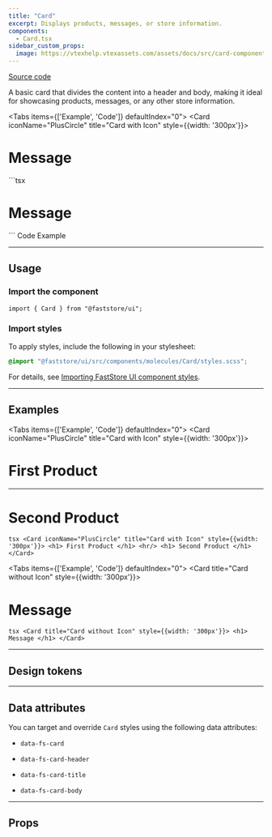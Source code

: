 ```yaml
---
title: "Card"
excerpt: Displays products, messages, or store information.
components:
  - Card.tsx
sidebar_custom_props:
  image: https://vtexhelp.vtexassets.com/assets/docs/src/card-component___555627b06a9b8f6dfd0056637576dc8d.png
---
```



[<i class="fa-brands fa-github"></i> Source code](https://github.com/vtex/faststore/tree/main/packages/components/src/molecules/Card)

A basic card that divides the content into a header and body, making it ideal for showcasing products, messages, or any other store information.

<Tabs items={['Example', 'Code']} defaultIndex="0">
  <Tab>
  <OverviewSection>
    <Card
      iconName="PlusCircle"
      title="Card with Icon"
      style={{width: '300px'}}>
      <h1> Message </h1>
    </Card>
  </OverviewSection>

  </Tab>
    ```tsx
    <Card
      iconName="PlusCircle"
      title="Card with Icon"
      style={{width: '300px'}}>
      <h1> Message </h1>
    </Card>
    ```
  <Tab>
  Code Example

  </Tab>
</Tabs>

---

## Usage

### Import the component

```tsx
import { Card } from "@faststore/ui";
```

### Import styles

To apply styles, include the following in your stylesheet:

```scss copy
@import "@faststore/ui/src/components/molecules/Card/styles.scss";
```

For details, see [Importing FastStore UI component styles](https://developers.vtex.com/docs/guides/faststore/using-themes-importing-ui-components-styles).

---

## Examples

<Tabs items={['Example', 'Code']} defaultIndex="0">
  <Tab>
    <OverviewSection>
      <Card
        iconName="PlusCircle"
        title="Card with Icon"
        style={{width: '300px'}}>
        <h1> First Product </h1>
        <hr/>
        <h1> Second Product </h1>
      </Card>
    </OverviewSection>
  </Tab>
  <Tab>
    ```tsx
    <Card
      iconName="PlusCircle"
      title="Card with Icon"
      style={{width: '300px'}}>
      <h1> First Product </h1>
      <hr/>
      <h1> Second Product </h1>
    </Card>
    ```
  </Tab>
</Tabs>

<Tabs items={['Example', 'Code']} defaultIndex="0">
  <Tab>
    <OverviewSection>
      <Card
        title="Card without Icon"
        style={{width: '300px'}}>
        <h1> Message </h1>
      </Card>
    </OverviewSection>
  </Tab>
  <Tab>
    ```tsx
    <Card
      title="Card without Icon"
      style={{width: '300px'}}>
      <h1> Message </h1>
    </Card>
    ```
  </Tab>
</Tabs>

---

## Design tokens

<TokenTable>
  <TokenRow token="--fs-card-border-radius" value="var(--fs-border-radius)" />
  <TokenRow token="--fs-card-border-width" value="var(--fs-border-width)" />
  <TokenRow
    token="--fs-card-border-color"
    value="var(--fs-border-color-light)"
    isColor
  />
  <TokenDivider />
  <TokenRow token="--fs-card-header-padding" value="var(--fs-spacing-3)" />
  <TokenRow
    token="--fs-card-header-bkg-color"
    value="var(--fs-color-neutral-bkg)"
    isColor
  />
  <TokenRow
    token="--fs-card-header-font-weight"
    value="var(--fs-text-weight-bold)"
  />
  <TokenRow
    token="--fs-card-header-icon-color"
    value="var(--fs-color-main-2)"
    isColor
  />
  <TokenDivider />
  <TokenRow token="--fs-card-body-padding" value="var(--fs-spacing-3)" />
</TokenTable>

---

## Data attributes

You can target and override `Card` styles using the following data attributes:

- `data-fs-card`

- `data-fs-card-header`

- `data-fs-card-title`

- `data-fs-card-body`

---

## Props

<ComponentPropsSection component="Card" />

